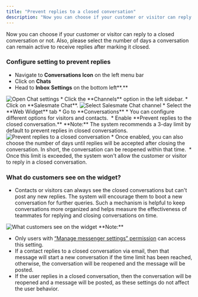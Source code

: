 ```yaml
---
title: "Prevent replies to a closed conversation"
description: "Now you can choose if your customer or visitor can reply to a closed conversation or not. Also, please select the number of days a conversation can re..."
---
```


Now you can choose if your customer or visitor can reply to a closed conversation or not. Also, please select the number of days a conversation can remain active to receive replies after marking it closed.

### Configure setting to prevent replies

*   Navigate to **Conversations Icon** on the left menu bar
*   Click on **Chats**
*   Head to **Inbox** **Settings** on the bottom left**.**

<img src="https://support.salesmate.io/hc/article_attachments/51151032303001" alt="Open Chat settings" />
*   Click the **Channels** option in the left sidebar.
*   Click on **Salesmate Chat**.

<img src="https://support.salesmate.io/hc/article_attachments/51151007667737" alt="Select Salesmate Chat channel" />
*   Select the **Web Widget** tab
*   Go to **Conversations**
*   You can configure different options for visitors and contacts. 
*   Enable **Prevent replies to the closed conversation.**

<Note>
**Note:** The system recommends a 3-day limit by default to prevent replies in closed conversations.
</Note>

<img src="https://support.salesmate.io/hc/article_attachments/51151007673241" alt="Prevent replies to a closed conversation" />
*   Once enabled, you can also choose the number of days until replies will be accepted after closing the conversation. In short, the conversation can be reopened within that time. 
*   Once this limit is exceeded, the system won't allow the customer or visitor to reply in a closed conversation.

### What do customers see on the widget?

*   Contacts or visitors can always see the closed conversations but can't post any new replies. The system will encourage them to boot a new conversation for further queries. Such a mechanism is helpful to keep conversations more organized and helps measure the effectiveness of teammates for replying and closing conversations on time. 

<img src="https://support.salesmate.io/hc/article_attachments/4406944722969" alt="What customers see on the widget" />
<Note>
**Note:**

*   Only users with [“Manage messenger settings” permission](https://support.salesmate.io/hc/en-us/articles/360058438992) can access this setting.
*   If a contact replies to a closed conversation via email, then that message will start a new conversation if the time limit has been reached, otherwise, the conversation will be reopened and the message will be posted.
*   If the user replies in a closed conversation, then the conversation will be reopened and a message will be posted, as these settings do not affect the user behavior.


</Note>